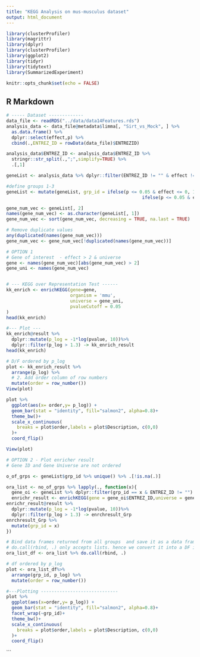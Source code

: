 ---
title: "KEGG Analysis on mus-musculus dataset"
output: html_document
---

```{r setup, include=FALSE}

library(clusterProfiler)
library(magrittr)
library(dplyr)
library(clusterProfiler)
library(ggplot2)
library(tidyr)
library(tidytext)
library(SummarizedExperiment)

knitr::opts_chunk$set(echo = FALSE)

```

## R Markdown

```{r}
# ----- Dataset -------------
data_file <- readRDS("../data/data14Features.rds")
analysis_data <- data_file@metadata$limma[, "Sirt_vs_Mock", ] %>%
  as.data.frame() %>%
  dplyr::select(effect,p) %>%
  cbind(.,ENTREZ_ID = rowData(data_file)$ENTREZID)

analysis_data$ENTREZ_ID <- analysis_data$ENTREZ_ID %>%
  stringr::str_split(.,";",simplify=TRUE) %>%
  .[,1]

geneList <- analysis_data %>% dplyr::filter(ENTREZ_ID != "" & effect != "") %>%   dplyr::select(ENTREZ_ID,effect,p)

#define groups 1-3
geneList <- mutate(geneList, grp_id = ifelse(p <= 0.05 & effect <= 0, 1,
                                                   ifelse(p <= 0.05 & effect >= 0, 2, 3)))

gene_num_vec <- geneList[, 2]
names(gene_num_vec) <- as.character(geneList[, 1])
gene_num_vec <- sort(gene_num_vec, decreasing = TRUE, na.last = TRUE)

# Remove duplicate values
any(duplicated(names(gene_num_vec)))
gene_num_vec <- gene_num_vec[!duplicated(names(gene_num_vec))]
```


```{r}
# OPTION 1 
# Gene of interest  - effect > 2 & universe 
gene <- names(gene_num_vec)[abs(gene_num_vec) > 2]
gene_uni <- names(gene_num_vec)


# --- KEGG over Representation Test ------
kk_enrich <- enrichKEGG(gene=gene,
                        organism = 'mmu',
                        universe = gene_uni,
                        pvalueCutoff = 0.05
)
head(kk_enrich)

#--- Plot ---
kk_enrich@result %>%
  dplyr::mutate(p_log = -1*log(pvalue, 10))%>%
  dplyr::filter(p_log > 1.3) -> kk_enrich_result
head(kk_enrich)

# D/F ordered by p_log
plot <- kk_enrich_result %>%
  arrange(p_log) %>%
  # 2. Add order column of row numbers
  mutate(order = row_number())
View(plot)

plot %>%
  ggplot(aes(x= order,y= p_log)) +
  geom_bar(stat = "identity", fill="salmon2", alpha=0.8)+
  theme_bw()+
  scale_x_continuous(
    breaks = plot$order,labels = plot$Description, c(0,0)
  )+
  coord_flip()

View(plot)

```


```{r}
# OPTION 2 - Plot enricher result
# Gene ID and Gene Universe are not ordered

o_of_grps <- geneList$grp_id %>% unique() %>% .[!is.na(.)]

ora_list <- no_of_grps %>% lapply(., function(x){
  gene_oi <- geneList %>% dplyr::filter(grp_id == x & ENTREZ_ID != "")
  enrichr_result <- enrichKEGG(gene = gene_oi$ENTREZ_ID,universe = geneList$ENTREZ_ID,organism ='mmu',pvalueCutoff = 0.05)
enrichr_result@result %>%
  dplyr::mutate(p_log = -1*log(pvalue, 10))%>%
  dplyr::filter(p_log > 1.3) -> enrchresult_Grp
enrchresult_Grp %>% 
  mutate(grp_id = x)
})

# Bind data frames returned from all groups  and save it as a data frame
# do.call(rbind, .) only accepts lists. hence we convert it into a DF in the next line
ora_list_df <- ora_list %>% do.call(rbind, .)
```


```{r}
# df ordered by p_log
plot <- ora_list_df%>%
  arrange(grp_id, p_log) %>%
  mutate(order = row_number())

```


```{r}
#---Plotting -----------------------------
plot %>%
  ggplot(aes(x=order,y= p_log)) +
  geom_bar(stat = "identity", fill="salmon2", alpha=0.8)+
  facet_wrap(~grp_id)+
  theme_bw()+
  scale_x_continuous(
    breaks = plot$order,labels = plot$Description, c(0,0)
  )+
  coord_flip()

```



```


